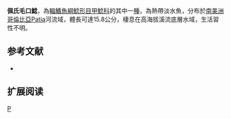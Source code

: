 {{Speciesbox 
| genus = Chaetostoma
| species = patiae
| status = lc
| status_system = IUCN3.1
| authority = [[Fowler|Fowler]], 1945
| synonyms = 
}}

'''佩氏毛口鯰'''，為[[輻鰭魚綱|輻鰭魚綱]][[鯰形目|鯰形目]][[甲鯰科|甲鯰科]]的其中一[[種|種]]，為熱帶淡水魚，分布於[[南美洲|南美洲]][[哥倫比亞|哥倫比亞]]Patia河流域，體長可達15.8公分，棲息在高海拔溪流底層水域，生活習性不明。

==参考文献==
*{{FishBase_species|genus=Chaetostoma|species=patiae|year=2014|month=11}}

== 扩展阅读 ==
{{refbegin}}
{{wikispecies-inline|Chaetostoma patiae|佩氏毛口鯰}}
{{refend}}
{{Taxonbar|from=Q6430650}}

[[Category:毛口鯰屬|P]]